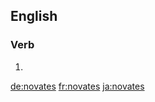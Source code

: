 ==English==

===Verb===
{{head|en|verb form}}

# {{en-third-person singular of|novate}}

[[de:novates]]
[[fr:novates]]
[[ja:novates]]